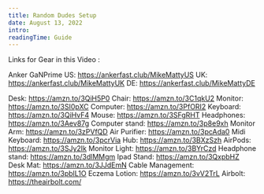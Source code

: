 ```yaml
---
title: Random Dudes Setup
date: August 13, 2022
intro:
readingTime: Guide
---
```


Links for Gear in this Video : 

Anker GaNPrime 
US: https://ankerfast.club/MikeMattyUS
UK: https://ankerfast.club/MikeMattyUK
DE: https://ankerfast.club/MikeMattyDE

Desk: https://amzn.to/3QiH5P0
Chair: https://amzn.to/3C1qkU2
Monitor: https://amzn.to/3SI0pXC
Computer: https://amzn.to/3PfORI2
Keyboard: https://amzn.to/3QiHvF4
Mouse: https://amzn.to/3SFgRHT
Headphones: https://amzn.to/3Aev87g
Computer stand: https://amzn.to/3p8e9xh
Monitor Arm: https://amzn.to/3zPVfQD
Air Purifier: https://amzn.to/3pcAda0
Midi Keyboard: https://amzn.to/3pcrVia
Hub: https://amzn.to/3BXzSzh
AirPods: https://amzn.to/3SJy2Ik
Monitor Light: https://amzn.to/3BYrCzd
Headphone stand: https://amzn.to/3dlMMgm
Ipad Stand: https://amzn.to/3QxpbHZ
Desk Mat: https://amzn.to/3JJdEmN
Cable Management: https://amzn.to/3pblL1O
Eczema Lotion: https://amzn.to/3vV2TrL
Airbolt: https://theairbolt.com/